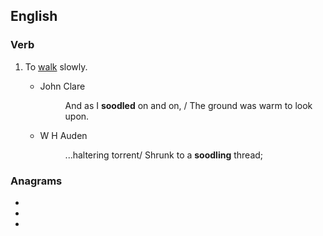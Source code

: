 ==English==

===Verb===
{{en-verb|soodl}}

# {{lb|en|rare|intransitive}} To [[walk]] slowly.
#* John Clare
#*: And as I '''soodled''' on and on, / The ground was warm to look upon.
#* W H Auden
#*: ...haltering torrent/ Shrunk to a '''soodling''' thread;

===Anagrams===
* {{l|en|loosed}}
* {{l|en|oodles}}
* {{l|en|soloed}}
